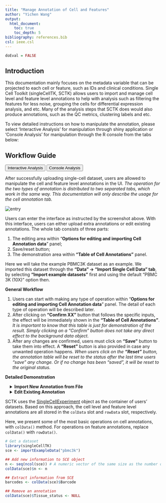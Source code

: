 ```yaml
---
title: "Manage Annotation of Cell and Features"
author: "Yichen Wang"
output:
  html_document:
    toc: true
    toc_depth: 5
bibliography: references.bib
csl: ieee.csl
---
```


```r
doEval = FALSE
```

````{=html}
<head>
<meta name="viewport" content="width=device-width, initial-scale=1">
</head>
<body>
````

## Introduction

This documentation mainly focuses on the metadata variable that can be projected to each cell or feature, such as IDs and clinical conditions. Single Cell Toolkit (singleCellTK, SCTK) allows users to import and manage cell level and feature level annotations to help with analysis such as filtering the features for less noise, grouping the cells for differential expression analysis, and etc. Many of the analysis steps that SCTK does would also produce annotations, such as the QC metrics, clustering labels and etc. 

To view detailed instructions on how to manipulate the annotation, please select 'Interactive Analysis' for manipulation through shiny application or 'Console Analysis' for manipulation through the R console from the tabs below: <br>

## Workflow Guide

````{=html}
<div class="tab">
  <button class="tablinks" onclick="openTab(event, 'interactive')" id="ia-button">Interactive Analysis</button>
  <button class="tablinks" onclick="openTab(event, 'console')" id="console-button">Console Analysis</button>
</div>

<div id="interactive" class="tabcontent">
````

After successfully uploading single-cell dataset, users are allowed to manipulate the cell and feature level annotations in the UI. *The operation for the two types of annotation is distributed to two separated tabs, which work in the same way. This documentation will only describe the usage for the cell annotation tab.*  

![entry](ui_screenshots/cell_annotation/cell_ann_ui_entry.png)\

Users can enter the interface as instructed by the screenshot above. With this interface, users can either upload extra annotations or edit existing annotations. The whole tab consists of three parts: 

1. The editing area within "**Options for editing and importing Cell Annotation data**" panel;
2. Save/reset button;
3. The demonstration area within **"Table of Cell Annotations"** panel. 

Here we will take the example PBMC3K dataset as an example. We imported this dataset through the **“Data” -> “Import Single Cell Data” tab**, by selecting **“Import example datasets”** first and using the default “PBMC 3K (10X)” option then.  

**General Workflow**

1. Users can start with making any type of operation within "**Options for editing and importing Cell Annotation data**" panel. The detail of each type of operation will be described later. 
2. After clicking on **"Confirm XX"** button that follows the specific inputs, the effect will be immediately shown in the **"Table of Cell Annotations"**. 
*It is important to know that this table is just for demonstration of the result. Simply clicking on a "Confirm" button does not take any direct effect to the background data object.*
3. After any changes are confirmed, users must click on **"Save"** button to take them into effect. A **"Reset"** button is also provided in case any unwanted operation happens. 
*When users click on the **"Reset"** button, the annotation table will be reset to the status after the last time users "save" any change. Or if no change has been "saved", it will be reset to the original status.* 

**Detailed Demonstration**
````{=html}
 <style>
div.offset { background-color:inherit ; border-radius: 5px; margin-left: 15px;}
</style>
<div class = "offset">
<details>
  <summary><b>Import New Annotation from File</b></summary>
````

Users can upload a metadata table that annotates the cells in the dataset with multiple variables. The file has to be in Comma-Separated Values (CSV) format, and have the first header row for the variable names. All cells in the file have to match with the existing dataset in both order and amount, so that SCTK can correctly identify the information and merge it to the background data container.  

Users can choose to replace all existing annotation with the new table, by selecting the radio button **"Replace Cell Annotations"**, or merge the new table into the existing table, by selecting **"Add to existing Cell Annotations"**. Note that by choosing to merge, SCTK will overwrite the the variables with the same name.  

````{=html}
</details>
<details>
  <summary><b>Edit Existing Annotation</b></summary>
  <div class = "offset">
  <details>
    <summary><b>Bins</b></summary>
````

Users can modify an existing column of annotation by changing all values that meet a criteria (alphabetically ordered comparison by "=", ">", "<", ">=" or "<=") to a new value. In the UI, users can choose the annotation at the selection input **"select attribute"**, and then set the binning point by selecting an existing value at the selection input **"select attribute value"** or entering the desired value at **"criteria parameter"**. The criteria type (comparison symbol) can be selected at **"select comparison"**. The new value to be filled in to the bin can be entered at **"bin name"**. Finally, press **"Confirm Bin"** button to temporarily save the result and preview it in the table at the bottom of the page.  

>For example: There is an annotation named `"ann1"`, with values `"a", "b", "c", "d", "e", ...` in the dataset, and users want to change all the values in `"ann1"`, that come after `"d"`, to `"afterD"`. The steps would be: 1. Choose `"ann1"` at **"select attribute"**; 2. Select `"d"` at **"select attribute value"** or enter `"d"` at **"criteria parameter"**; 3. Select `>` at **"select comparison"**; 4. Enter `"afterD"` at **"bin name"**.  

````{=html}
</details>
<details>
  <summary><b>Merge columns</b></summary>
````  

![entry](ui_screenshots/cell_annotation/cell_ann_ui_merge.png)\

Users can merge any two columns that exist in the cell annotation table. SCTK merges them in a direct concatenate manner, with allowing setting a customized separator. As shown in the screenshot above, user should enter the **"Merge Columns" tab** to access this functionality. Different values should be selected for the **"Select first column"** and **Select second column"** input. The order of these selections matters as it will determine how the values are ordered in the merged field. It is recommended that users set an `_` (underscore) or a `-` (dash) as the input for **"add separator between merged values"**. Setting a ` ` (space) here will not trigger any direct error but is not a best practice. After determining all the three inputs, users should click on **"Confirm Merge"** button to make the change. The effect can be immediately observed in the **"Table of Cell Annotations"** at the bottom, as shown in the lower part of the screenshot above.    

````{=html}
</details>
<details>
  <summary><b>Magic Fill</b></summary>
````

Users can modify a column of annotation (column A) according to another column (column B). The rows that has a certain value in column B will be selected and these rows in column A will be modified to a user-entered value. Select column B at **"select attribute column"**, and column A at **"select column to fill"**. The value to be found in column B should be selected at **"select attribute value"**, and the new value to fill into column A should be entered at **"new value"**. 

````{=html}
</details>
<details>
  <summary><b>Clean</b></summary>
````

![entry](ui_screenshots/cell_annotation/cell_ann_ui_clean.png)\

Users can clean up a selected column by removing any "alphabets", "digits", "spaces", or "symbols" from all the values in this column. First users will need to specify the column at **"Select attribute column"**, and choose what type of clean-up should be performed at **"select removal criteria"**. Then users must click on **"Confirm Clean"** to enable the change. The effect can be immediately observed in the **"Table of Cell Annotations"** at the bottom, as shown in the lower part of the screenshot above.   

````{=html}
</details>
<details>
  <summary><b>Add column</b></summary>
````

![entry](ui_screenshots/cell_annotation/cell_ann_ui_newCol.png)\

Users can add a new column where all values are the same. Users will need to define the name of the new column at **"enter new empty column name"**, and the value of this column at **"default value to fill"**. Then users need to click on **"Create Column"** make the change. The effect can be immediately observed in the **"Table of Cell Annotations"** at the bottom, as shown in the screenshot above.

````{=html}
</details>
<details>
  <summary><b>Delete column</b></summary>
````

![entry](ui_screenshots/cell_annotation/cell_ann_ui_delete.png)\

User can remove an entire column. The unwanted column can be deleted by simply selecting the name of the column at **"select attribute to delete"** and click on the **"Delete"** button. The effect can be immediately observed in the **"Table of Cell Annotations"** at the bottom, as shown in the screenshot above.

````{=html}
  </details>
  </div>
</details>
</div>
</div>

<div id="console" class="tabcontent">
````

SCTK uses the [SingleCellExperiment](https://rdrr.io/bioc/SingleCellExperiment/man/SingleCellExperiment.html) object as the container of users' datasets. Based on this approach, the cell level and feature level annotations are all stored in the `colData` slot and `rowData` slot, respectively. 

Here, we present some of the most basic operations on cell annotations, with `colData()` method. For operations on feature annotations, replace `colData()` with `rowData()`.

```R
# Get a dataset
library(singleCellTK)
sce <- importExampleData("pbmc3k")

## Add new information to SCE object
n <- seq(ncol(sce)) # A numeric vector of the same size as the number of cells
colData(sce)$n <- n

## Extract information from SCE
barcodes <- colData(sce)$Barcode

## Remove an annotation
colData(sce)$Tissue_status <- NULL
```

````{=html} 
</div>
<script>
document.getElementById("ia-button").click();
</script>
</body>
````
